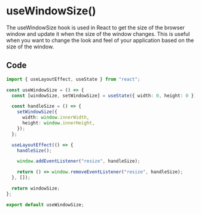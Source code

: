 # useWindowSize()

The useWindowSize hook is used in React to get the size of the browser window and update it when the size of the window changes. This is useful when you want to change the look and feel of your application based on the size of the window.

## Code

``` useWindowSize.ts
import { useLayoutEffect, useState } from "react";

const useWindowSize = () => {
  const [windowSize, setWindowSize] = useState({ width: 0, height: 0 });

  const handleSize = () => {
    setWindowSize({
      width: window.innerWidth,
      height: window.innerHeight,
    });
  };

  useLayoutEffect(() => {
    handleSize();

    window.addEventListener("resize", handleSize);

    return () => window.removeEventListener("resize", handleSize);
  }, []);

  return windowSize;
};

export default useWindowSize;
```